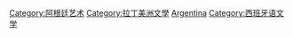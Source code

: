 {{Catnav|頁面分類|人文學科|文学|各國文學|拉丁美洲文學}}
{{Commonscat|Literature of Argentina}}

[[Category:阿根廷艺术|Category:阿根廷艺术]]
[[Category:拉丁美洲文學|Category:拉丁美洲文學]]
[[Category:南美洲各国文学|Argentina]]
[[Category:西班牙语文学|Category:西班牙语文学]]